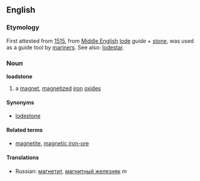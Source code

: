 ==English==
===Etymology===
First attested from [[w:1515|1515]], from [[Middle English]] [[lode]] ''guide'' + [[stone]], was used as a guide tool by [[mariner]]s. See also: [[lodestar]].

===Noun===
'''loadstone'''
#a [[magnet]], [[magnetized]] [[iron]] [[oxide]]s
====Synonyms====
*[[lodestone]]
====Related terms====
*[[magnetite]], [[magnetic iron-ore]]
====Translations====
*Russian: [[магнетит]], [[магнитный железняк]] ''m''